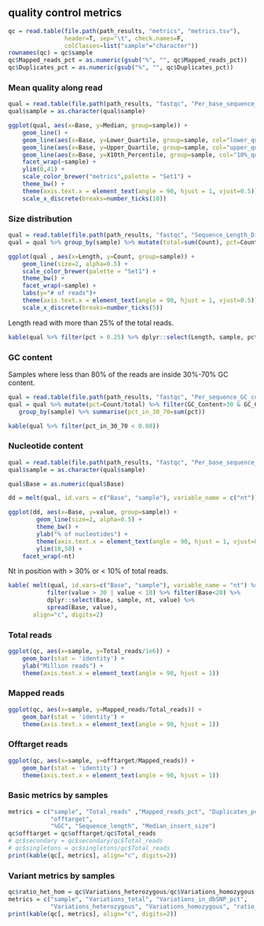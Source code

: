 

## quality control metrics

```r
qc = read.table(file.path(path_results, "metrics", "metrics.tsv"),
                header=T, sep="\t", check.names=F,
                colClasses=list("sample"="character"))
rownames(qc) = qc$sample
qc$Mapped_reads_pct = as.numeric(gsub("%", "", qc$Mapped_reads_pct))
qc$Duplicates_pct = as.numeric(gsub("%", "", qc$Duplicates_pct))
```

### Mean quality along read

```r
qual = read.table(file.path(path_results, "fastqc", "Per_base_sequence_quality.tsv"), header=T, sep= "\t", check.names =T, colClasses=list("sample"="character"))
qual$sample = as.character(qual$sample)

ggplot(qual, aes(x=Base, y=Median, group=sample)) +
    geom_line() +
    geom_line(aes(x=Base, y=Lower_Quartile, group=sample, col="lower_quantile")) +
    geom_line(aes(x=Base, y=Upper_Quartile, group=sample, col="upper_quantile")) +
    geom_line(aes(x=Base, y=X10th_Percentile, group=sample, col="10%_quantile")) +
    facet_wrap(~sample) +
    ylim(0,41) +
    scale_color_brewer("metrics",palette = "Set1") +
    theme_bw() +
    theme(axis.text.x = element_text(angle = 90, hjust = 1, vjust=0.5))+
    scale_x_discrete(breaks=number_ticks(10))
```

### Size distribution

```r
qual = read.table(file.path(path_results, "fastqc", "Sequence_Length_Distribution.tsv"), header=T, sep= "\t", check.names = F, colClasses=list("sample"="character"))
qual = qual %>% group_by(sample) %>% mutate(total=sum(Count), pct=Count/total)

ggplot(qual , aes(x=Length, y=Count, group=sample)) +
    geom_line(size=2, alpha=0.5) +
    scale_color_brewer(palette = "Set1") +
    theme_bw() +
    facet_wrap(~sample) +
    labs(y="# of reads")+
    theme(axis.text.x = element_text(angle = 90, hjust = 1, vjust=0.5)) +
    scale_x_discrete(breaks=number_ticks(5))
```

Length read with more than 25% of the total reads.

```r
kable(qual %>% filter(pct > 0.25) %>% dplyr::select(Length, sample, pct) %>% spread(Length, pct), align="c", digits=2)

```

### GC content

Samples where less than 80% of the reads are inside 30%-70% GC content.

```r
qual = read.table(file.path(path_results, "fastqc", "Per_sequence_GC_content.tsv"), header=T, sep= "\t", check.names = F, colClasses=list("sample"="character"))
qual = qual %>% mutate(pct=Count/total) %>% filter(GC_Content>30 & GC_Content<70) %>% 
   group_by(sample) %>% summarise(pct_in_30_70=sum(pct))

kable(qual %>% filter(pct_in_30_70 < 0.80))

```


### Nucleotide content

```r
qual = read.table(file.path(path_results, "fastqc", "Per_base_sequence_content.tsv"), header=T, sep= "\t", check.names = F, colClasses=list("sample"="character"))
qual$sample = as.character(qual$sample)

qual$Base = as.numeric(qual$Base)

dd = melt(qual, id.vars = c("Base", "sample"), variable_name = c("nt"))

ggplot(dd, aes(x=Base, y=value, group=sample)) +
        geom_line(size=2, alpha=0.5) +
        theme_bw() +
        ylab("% of nucleotides") +
        theme(axis.text.x = element_text(angle = 90, hjust = 1, vjust=0.5)) +
        ylim(10,50) +
    facet_wrap(~nt)


```

Nt in position with > 30% or < 10% of total reads.

```r
kable( melt(qual, id.vars=c("Base", "sample"), variable_name = "nt") %>%
           filter(value > 30 | value < 10) %>% filter(Base<20) %>%
           dplyr::select(Base, sample, nt, value) %>%
           spread(Base, value),
       align="c", digits=2)
```


### Total reads

```r
ggplot(qc, aes(x=sample, y=Total_reads/1e6)) +
    geom_bar(stat = 'identity') +
    ylab("Million reads") +
    theme(axis.text.x = element_text(angle = 90, hjust = 1))
```

### Mapped reads

```r
ggplot(qc, aes(x=sample, y=Mapped_reads/Total_reads)) +
    geom_bar(stat = 'identity') +
    theme(axis.text.x = element_text(angle = 90, hjust = 1))
```

### Offtarget reads

```r
ggplot(qc, aes(x=sample, y=offtarget/Mapped_reads)) +
    geom_bar(stat = 'identity') +
    theme(axis.text.x = element_text(angle = 90, hjust = 1))
```


### Basic metrics by samples

```r
metrics = c("sample", "Total_reads" ,"Mapped_reads_pct", "Duplicates_pct",
            "offtarget",
            "%GC", "Sequence_length", "Median_insert_size")
qc$offtarget = qc$offtarget/qc$Total_reads
# qc$secondary = qc$secondary/qc$Total_reads
# qc$singletons = qc$singletons/qc$Total_reads
print(kable(qc[, metrics], align="c", digits=2))

```

### Variant metrics by samples

```r
qc$ratio_het_hom = qc$Variations_heterozygous/qc$Variations_homozygous
metrics = c("sample", "Variations_total", "Variations_in_dbSNP_pct",
            "Variations_heterozygous", "Variations_homozygous", "ratio_het_hom", "Transition/Transversion")
print(kable(qc[, metrics], align="c", digits=2))

```

